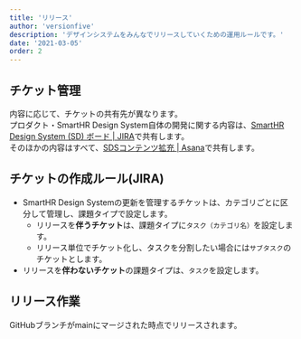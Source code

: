 ```yaml
---
title: 'リリース'
author: 'versionfive'
description: 'デザインシステムをみんなでリリースしていくための運用ルールです。'
date: '2021-03-05'
order: 2
---
```


## チケット管理
内容に応じて、チケットの共有先が異なります。  
プロダクト・SmartHR Design System自体の開発に関する内容は、<a href="https://smarthr.atlassian.net/jira/software/projects/SD/boards/118" target="_blank">SmartHR Design System (SD) ボード | JIRA</a>で共有します。  
そのほかの内容はすべて、<a href="https://app.asana.com/0/1200787273517152/board" target="_blank">SDSコンテンツ拡充 | Asana</a>で共有します。


## チケットの作成ルール(JIRA)
- SmartHR Design Systemの更新を管理するチケットは、カテゴリごとに区分して管理し、課題タイプで設定します。
  - リリースを**伴うチケット**は、課題タイプに`タスク（カテゴリ名）`を設定します。
  - リリース単位でチケット化し、タスクを分割したい場合には`サブタスク`のチケットとします。
- リリースを**伴わないチケット**の課題タイプは、`タスク`を設定します。

<!--
### チケットの完了ルール
- チケットの完了基準は「**公開してよい状態**」とします。文字通り完了したチケットはそのまま公開されるためです。
  - 新規作成するページは、[WIPの付け方](/employees/operational-guideline)も参照してください。
  - 既存のページは、メンバーにどんどんレビューしてもらおう！


#### 完了チケットの自動処理
- `タスク(カテゴリ名)`のチケットを完了にすると、直近にリリースする最新の[バージョン](https://smarthr.atlassian.net/projects/SD?selectedItem=com.atlassian.jira.jira-projects-plugin:release-page)が、`修正バージョン`に自動で紐づきます。
- `タスク`および`サブタスク`のチケットは対象外です。リリースする単位はチケットで管理してください。
-->

## リリース作業
GitHubブランチがmainにマージされた時点でリリースされます。
